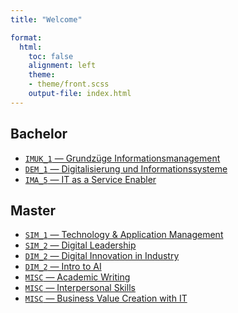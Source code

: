 ```yaml
---
title: "Welcome"  

format: 
  html:
    toc: false
    alignment: left
    theme:
    - theme/front.scss
    output-file: index.html
---
```


## Bachelor

- [`IMUK_1` — Grundzüge Informationsmanagement](lectures/GIM/23ST/admin/)
- [`DEM_1` — Digitalisierung und Informationssysteme](lectures/DE1/22WT/admin/)
- [`IMA_5` — IT as a Service Enabler](lectures/ITSE/23ST/admin/)

## Master

- [`SIM_1` — Technology & Application Management](lectures/TAM/22WT/admin/)
- [`SIM_2` — Digital Leadership](lectures/DL/23ST/admin/)
- [`DIM_2` — Digital Innovation in Industry](lectures/DIiI/23ST/admin/)
- [`DIM_2` — Intro to AI](lectures/I2AI/23ST/admin/)
- [`MISC` — Academic Writing](lectures/AW/22WT/admin/)
- [`MISC` — Interpersonal Skills](lectures/IPS/22WT/admin/)
- [`MISC` — Business Value Creation with IT](lectures/BVC/23ST/admin/)
